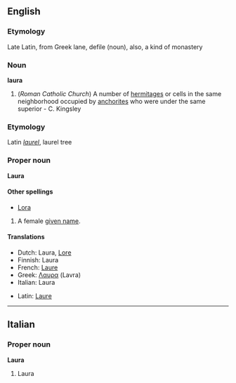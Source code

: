 ==English==
===Etymology===
Late Latin, from Greek lane, defile (noun), also, a kind of monastery

===Noun===
'''laura'''

#(''Roman Catholic Church'') A number of [[hermitage]]s or cells in the same neighborhood occupied by [[anchorite]]s who were under the same superior - C. Kingsley

===Etymology===
Latin ''[[laurel]]'', laurel tree

===Proper noun===
'''Laura'''

====Other spellings====
*[[Lora]]

#A female [[given name]].

====Translations====
{{top}}
*Dutch: Laura, [[Lore]]
*Finnish: Laura
*French: [[Laure]]
*Greek: [[Λαυρα]] (Lavra)
*Italian: Laura
{{mid}}
*Latin: [[Laure]]
{{bottom}}

----

==Italian==
===Proper noun===
'''Laura'''

#Laura